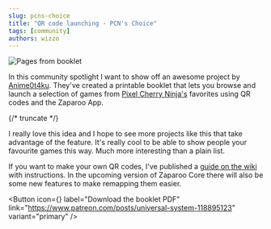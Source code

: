 ```yaml
---
slug: pcns-choice
title: "QR code launching - PCN's Choice"
tags: [community]
authors: wizzo
---
```


![Pages from booklet](cover.png)

In this community spotlight I want to show off an awesome project by [Anime0t4ku](https://x.com/TandiLogan). They've created a printable booklet that lets you browse and launch a selection of games from [Pixel Cherry Ninja's](https://www.youtube.com/c/PixelCherryNinja) favorites using QR codes and the Zaparoo App.

{/* truncate */}

I really love this idea and I hope to see more projects like this that take advantage of the feature. It's really cool to be able to show people your favourite games this way. Much more interesting than a plain list.

If you want to make your own QR codes, I've published a [guide on the wiki](https://wiki.zaparoo.org/QR_codes) with instructions. In the upcoming version of Zaparoo Core there will also be some new features to make remapping them easier.

<Button
  icon={<FAIcon icon="download" />}
  label="Download the booklet PDF"
  link="https://www.patreon.com/posts/universal-system-118895123"
  variant="primary"
/>
